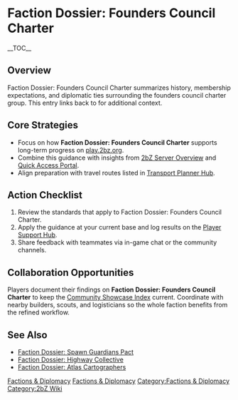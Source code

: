 {{Short description|Faction Dossier: Founders Council Charter summarizes history, membership expectations, and diplomatic ties surrounding the founders council charter group}}
= Faction Dossier: Founders Council Charter =
{{2bZ Navbox}}
__TOC__

== Overview ==
Faction Dossier: Founders Council Charter summarizes history, membership expectations, and
diplomatic ties surrounding the founders council charter group. This entry links back to
[[Category:Factions & Diplomacy|Factions & Diplomacy]] for additional context.

== Core Strategies ==
* Focus on how '''Faction Dossier: Founders Council Charter''' supports long-term progress on [[play.2bz.org]].
* Combine this guidance with insights from [[2bZ Server Overview]] and [[Quick Access Portal]].
* Align preparation with travel routes listed in [[Transport Planner Hub]].

== Action Checklist ==
# Review the [[Category:Factions & Diplomacy|Factions & Diplomacy]] standards that apply to Faction Dossier: Founders Council Charter.
# Apply the guidance at your current base and log results on the [[Player Support Hub]].
# Share feedback with teammates via in-game chat or the community channels.

== Collaboration Opportunities ==
Players document their findings on '''Faction Dossier: Founders Council Charter''' to keep
the [[Community Showcase Index]] current. Coordinate with nearby builders, scouts, and
logisticians so the whole faction benefits from the refined workflow.

== See Also ==
* [[Faction Dossier: Spawn Guardians Pact]]
* [[Faction Dossier: Highway Collective]]
* [[Faction Dossier: Atlas Cartographers]]

[[Category:Factions & Diplomacy]]
[[Category:2bZ Wiki]]
